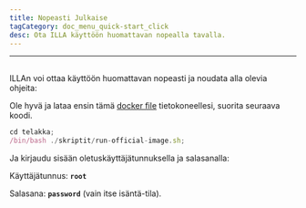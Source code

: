 ```yaml
---
title: Nopeasti Julkaise
tagCategory: doc_menu_quick-start_click
desc: Ota ILLA käyttöön huomattavan nopealla tavalla.
---
```


* * *

## <Heading hidden>Nopeasti käyttöönotto</Heading>

ILLAn voi ottaa käyttöön huomattavan nopeasti ja noudata alla olevia ohjeita:

Ole hyvä ja lataa ensin tämä [docker file](https://github.com/illacloud/deploy-illa-manually/tree/main/docker) tietokoneellesi, suorita seuraava koodi.

```jsx
cd telakka;
/bin/bash ./skriptit/run-official-image.sh;
```

Ja kirjaudu sisään oletuskäyttäjätunnuksella ja salasanalla:

Käyttäjätunnus: **`root`**

Salasana: **`password`** (vain itse isäntä-tila).
